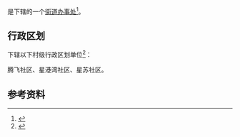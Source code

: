 {{中国乡级行政区|32/06/02/453/000}}

'''{{PAGENAMEBASE}}'''是{{PRC admin/fullname|32/06/02/453/000|3}}下辖的一个[[街道办事处|街道办事处]]<ref>{{PRC admin/ref sgc|{{PRC admin/parent|32/06/02/453/000}}}}</ref>。

== 行政区划 ==
{{PAGENAMEBASE}}下辖以下村级行政区划单位<ref>{{PRC admin/ref sgc|32/06/02/453/000}}</ref>：

腾飞社区、星港湾社区、星苏社区。

== 参考资料 ==
{{reflist}}

{{江苏行政区划小作品}}
{{PRC admin/navcat|32/06/02/453/000}}